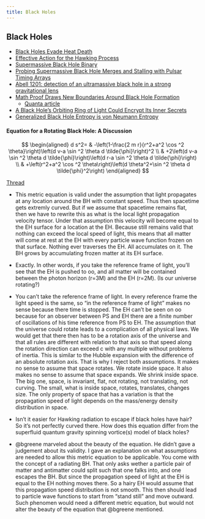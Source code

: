 ```yaml
---
title: Black Holes
---
```


## Black Holes

- [Black Holes Evade Heat Death](https://www.quantamagazine.org/in-new-paradox-black-holes-appear-to-evade-heat-death-20230606/) 
- [Effective Action for the Hawking Process](https://arxiv.org/pdf/2306.09019.pdf)
- [Supermassive Black Hole Binary](https://arxiv.org/abs/2306.11310)
- [Probing Supermassive Black Hole Merges and Stalling with Pulsar Timing Arrays](https://arxiv.org/abs/1901.06785)
- [Abell 1201: detection of an ultramassive black hole in a strong gravitational lens](https://academic.oup.com/mnras/article/521/3/3298/7085506)
- [Math Proof Draws New Boundaries Around Black Hole Formation](https://arxiv.org/pdf/2301.08270.pdf)
    - [Quanta article](https://www.quantamagazine.org/math-proof-draws-new-boundaries-around-black-hole-formation-20230816/)
- [A Black Hole’s Orbiting Ring of Light Could Encrypt Its Inner Secrets](https://www.quantamagazine.org/black-holes-ring-of-light-could-encrypt-its-inner-secrets-20220908/)
- [Generalized Black Hole Entropy is von Neumann Entropy](https://arxiv.org/pdf/2309.15897.pdf)

#### Equation for a Rotating Black Hole: A Discussion

$$
\begin{aligned}
d s^2= & -\left(1-\frac{2 m r}{r^2+a^2 \cos ^2 \theta}\right)\left(d v-a \sin ^2 \theta d \tilde{\phi}\right)^2 \\
& +2\left(d v-a \sin ^2 \theta d \tilde{\phi}\right)\left(d r-a \sin ^2 \theta d \tilde{\phi}\right) \\
& +\left(r^2+a^2 \cos ^2 \theta\right)\left(d \theta^2+\sin ^2 \theta d \tilde{\phi}^2\right)
\end{aligned}
$$

[Thread](https://twitter.com/PaulGradenwitz/status/1684032493358395392)

- This metric equation is valid under the assumption that light propagates at any location around the BH with constant speed. Thus then spacetime gets extremly curved. But if we assume that spacetime remains flat, then we have to rewrite this as what is the local light propagation velocity tensor.  Under that assumption this velocity will become equal to the EH surface for a location at the EH. Because still remains valid that nothing can exceed the local speed of light, this means that all matter will come at rest at the EH with every particle wave function frozen on that surface. Nothing ever traverses the EH. All accumulates on it. The BH grows by accumulating frozen matter at its EH surface.

- Exactly. In other words, if you take the reference frame of light, you'll see that the EH is pushed to oo, and all matter will be contained between the photon horizon (r=3M) and the EH (r=2M). (Is our universe rotating?)

- You can't take the reference frame of light. In every reference frame the light speed is the same, so "in the reference frame of light" makes no sense because there time is stopped. The EH can't be seen on oo because for an observer between PS and EH there are a finite number of oscillations of his time reference from PS to EH. The assumption that the universe could rotate leads to a complication of all physical laws. We would get that there then has to be a rotation axis of the universe and that all rules are different with relation to that axis so that speed along the rotation direction can exceed c with any multiple without problems of inertia. This is similar to the Hubble expansion with the difference of an absolute rotation axis. That is why I reject both assumptions. It makes no sense to assume that space rotates. We rotate inside space. It also makes no sense to assume that space expands. We shrink inside space. The big one, space, is invariant, flat, not rotating, not translating, not curving. The small, what is inside space, rotates, translates, changes size. The only property of space that has a variation is that the propagation speed of light depends on the mass/energy density distribution in space.

- Isn't it easier for Hawking radiation to escape if black holes have hair? So it's not perfectly curved there. How does this equation differ from the superfluid quantum gravity spinning vortice(s) model of black holes?

- @bgreene marveled about the beauty of the equation. He didn't gave a judgement about its validity. I gave an explanation on what assumptions are needed to allow this metric equation to be applicable. You come with the concept of a radiating BH. That only asks wether a particle pair of matter and antimatter could split such that one falks into, and one escapes the BH. But since the propagation speed of light at the EH is equal to the EH nothing moves there. So a hairy EH would assume that this propagation speed distribution is not smooth. This then should lead to particle wave functions to start from "stand still" and move outward. Such phenomen would need a different metric equation, but would not alter the beauty of the equation that @bgreene mentioned.